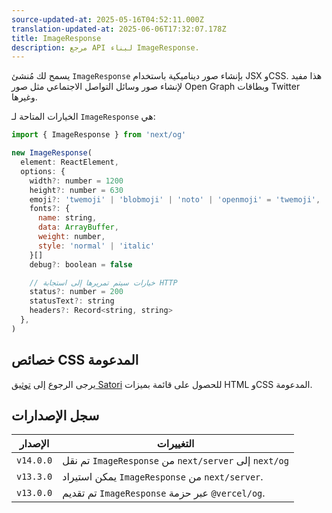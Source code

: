 ```yaml
---
source-updated-at: 2025-05-16T04:52:11.000Z
translation-updated-at: 2025-06-06T17:32:07.178Z
title: ImageResponse
description: مرجع API لبناء ImageResponse.
---
```


يسمح لك مُنشئ `ImageResponse` بإنشاء صور ديناميكية باستخدام JSX وCSS. هذا مفيد لإنشاء صور وسائل التواصل الاجتماعي مثل صور Open Graph وبطاقات Twitter وغيرها.

الخيارات المتاحة لـ `ImageResponse` هي:

```jsx
import { ImageResponse } from 'next/og'

new ImageResponse(
  element: ReactElement,
  options: {
    width?: number = 1200
    height?: number = 630
    emoji?: 'twemoji' | 'blobmoji' | 'noto' | 'openmoji' = 'twemoji',
    fonts?: {
      name: string,
      data: ArrayBuffer,
      weight: number,
      style: 'normal' | 'italic'
    }[]
    debug?: boolean = false

    // خيارات سيتم تمريرها إلى استجابة HTTP
    status?: number = 200
    statusText?: string
    headers?: Record<string, string>
  },
)
```

## خصائص CSS المدعومة

يرجى الرجوع إلى [توثيق Satori](https://github.com/vercel/satori#css) للحصول على قائمة بميزات HTML وCSS المدعومة.

## سجل الإصدارات

| الإصدار   | التغييرات                                               |
| --------- | ----------------------------------------------------- |
| `v14.0.0` | تم نقل `ImageResponse` من `next/server` إلى `next/og` |
| `v13.3.0` | يمكن استيراد `ImageResponse` من `next/server`.        |
| `v13.0.0` | تم تقديم `ImageResponse` عبر حزمة `@vercel/og`.       |